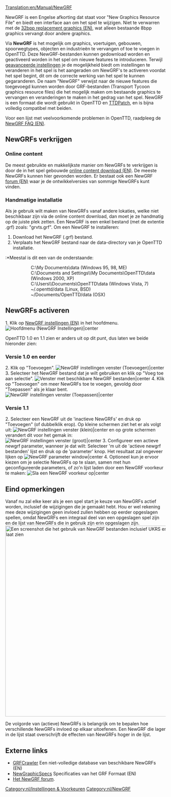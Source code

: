 [[Translation:en/Manual/NewGRF]]
{{nl/Vertaling|en/Manual/NewGRF|95}}{{nl/Manual/Inhoudsopgave}}

NewGRF is een Engelse afkorting dat staat voor "New Graphics Resource File" en biedt een interface aan om het spel te wijzigen. Niet te verwarren met de [[en/Community/NewGRF/Playing with 32 bpp graphics|32bpp replacement graphics (EN)]], wat alleen bestaande 8bpp graphics vervangt door andere graphics.

Via '''NewGRF''' is het mogelijk om graphics, voertuigen, gebouwen, spoorwegtypes, objecten en industrieën te vervangen of toe te voegen in OpenTTD. Deze NewGRF-bestanden kunnen gedownload worden en geactiveerd worden in het spel om nieuwe features te introduceren. Terwijl [[nl/Archive/Manual/Settings/Geavanceerde instellingen|geavanceerde instellingen]] je de mogelijkheid biedt om instellingen te veranderen in het spel is het aangeraden om NewGRF's te activeren voordat het spel begint, dit om de correcte werking van het spel te kunnen gegaranderen. De naam "NewGRF" verwijst naar de nieuwe features die toegevoegd kunnen worden door GRF-bestanden (Transport Tycoon graphics resource files) die het mogelijk maken om bestaande graphics te vervangen en veranderingen te maken in het gedrag van het spel. NewGRF is een formaat die wordt gebruikt in OpenTTD en [[nl/Archive/OpenTTD/TTDPatch|TTDPatch]], en is bijna volledig compatibel met beiden.

Voor een lijst met veelvoorkomende problemen in OpenTTD, raadpleeg de [[en/Archive/Community/NewGRF FAQ|NewGRF FAQ (EN)]].

==NewGRFs verkrijgen==
=== Online content ===
De meest gebruikte en makkelijkste manier om NewGRFs te verkrijgen is door de in het spel gebouwde [[en/Manual/Online content|online content download (EN)]]. De meeste NewGRFs kunnen hier gevonden worden. Er bestaat ook een NewGRF [http://tt-forums.net/viewforum.php?f=26|ontwikkel forum (EN)] waar je de ontwikkelversies van sommige NewGRFs kunt vinden.
=== Handmatige installatie ===
Als je gebruik wilt maken van NewGRFs vanaf andere lokaties, welke niet beschikbaar zijn via de online content download, dan moet je ze handmatig op de juiste plek zetten. Een NewGRF is een enkel bestand (met de extentie .grf) zoals: "grvts.grf". Om een NewGRF te installeren:
#Download het NewGRF (.grf) bestand.
#Verplaats het NewGRF bestand naar de data-directory van je OpenTTD installatie.
:*Meestal is dit een van de onderstaande:
::C:\My Documents\data (Windows 95, 98, ME)
::C:\Documents and Settings\<username>\My Documents\OpenTTD\data (Windows 2000, XP)
::C:\Users\<username>\Documents\OpenTTD\data (Windows Vista, 7)
::~/.openttd/data (Linux, BSD)
::~/Documents/OpenTTD/data (OSX)

==NewGRFs activeren==
1.   Klik op [[en/Manual/NewGRF|NewGRF instellingen (EN)]] in het hoofdmenu.
[[File:en/Manual/Main window (NewGRF Settings).png|Hoofdmenu (NewGRF Instellingen)|center]]

OpenTTD 1.0 en 1.1 zien er anders uit op dit punt, dus laten we beide hieronder zien:
=== Versie 1.0 en eerder ===
2.   Klik op "Toevoegen".
[[File:en/Manual/NewGRF settings window (Add).png|NewGRF instellingen venster (Toevoegen)|center]]
3.   Selecteer het NewGRF bestand dat je wilt gebruiken en klik op "Voeg toe aan selectie".
[[File:en/Manual/Available NewGRF files window.png|Venster met beschikbare NewGRF bestanden|center]]
4.   Klik op "Toevoegen" om meer NewGRFs toe te voegen, gevoldg door "Toepassen" als je klaar bent.
[[File:en/Manual/NewGRF settings window (Apply).png|NewGRF instellingen venster (Toepassen)|center]]

=== Versie 1.1 ===
2.   Selecteer een NewGRF uit de 'inactieve NewGRFs' en druk op "Toevoegen" (of dubbelklik erop). Op kleine schermen ziet het er als volgt uit:
[[File:en/Manual/Newgrf addnew.png|NewGRF instellingen venster (klein)|center]]
en op grote schermen verandert dit voor het gemak in:
[[File:en/Manual/Newgrf config big.png|NewGRF instellingen venster (groot)|center]]
3.   Configureer een actieve newgrf parameter, wanneer je dat wilt: Selecteer 'm uit de 'actieve newgrf bestanden' lijst en druk op de 'parameter' knop. Het resultaat zal ongeveer lijken op [[File:en/Manual/Newgrf parameter.png|NewGRF parameter window|center]]
4.   Optioneel kun je ervoor kiezen om je selectie NewGRFs op te slaan, samen met hun geconfigureerde parameters, of zo'n lijst laden door een NewGRF voorkeur te maken:
[[File:en/Manual/Newgrf preset.png|Sla een NewGRF voorkeur op|center]]

==Eind opmerkingen==
Vanaf nu zal elke keer als je een spel start je keuze van NewGRFs actief worden, inclusief de wijzigingen die je gemaakt hebt. Hou er wel rekening mee deze wijzigingen geen invloed zullen hebben op eerder opgeslagen spellen, omdat NewGRFs een integraal deel van een opgeslagen spel zijn en de lijst van NewGRFs die in gebruik zijn erin opgeslagen zijn.
[[File:en/Manual/Newgrfexampless.png|thumb|600px|center|Een screenshot die het gebruik van NewGRF bestanden inclusief UKRS en Newstations laat zien]]

De volgorde van (actieve) NewGRFs is belangrijk om te bepalen hoe verschillende NewGRFs invloed op elkaar uitoefenen. Een NewGRF die lager in de lijst staat overschrijft de effecten van NewGRFs hoger in de lijst.
== Externe links ==

* [http://grfcrawler.tt-forums.net/ GRFCrawler] Een niet-volledige database van beschikbare NewGRFs (EN)
* [http://wiki.ttdpatch.net/tiki-index.php?page=NewGraphicsSpecs NewGraphicSpecs] Specificaties van het GRF Formaat (EN)
* [http://www.tt-forums.net/viewforum.php?f=66 Het NewGRF forum].



[[Category:nl/Instellingen & Voorkeuren]]
[[Category:nl/NewGRF]]